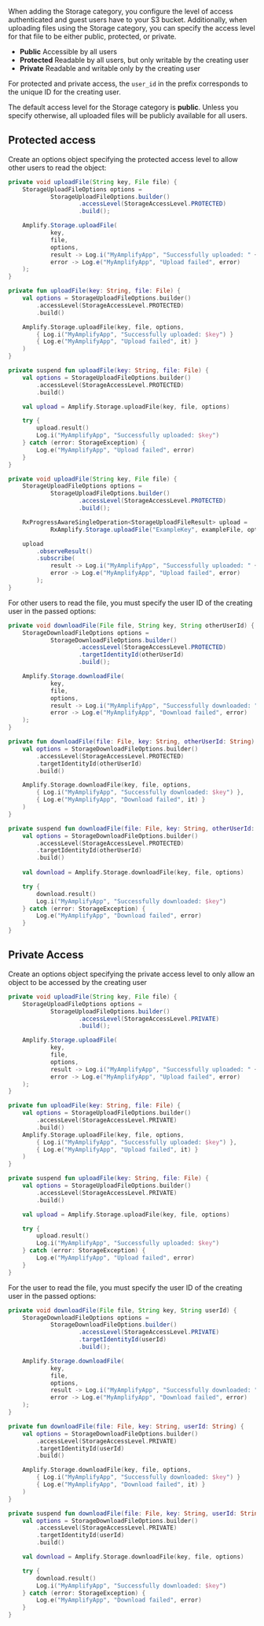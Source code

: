  When adding the Storage category, you configure the level of access authenticated and guest users have to your S3 bucket. Additionally, when uploading files using the Storage category, you can specify the access level for that file to be either public, protected, or private.

- **Public** Accessible by all users
- **Protected** Readable by all users, but only writable by the creating user
- **Private** Readable and writable only by the creating user

For protected and private access, the `user_id` in the prefix corresponds to the unique ID for the creating user.

<Callout>

The default access level for the Storage category is **public**. Unless you specify otherwise, all uploaded files will be publicly available for all users.

</Callout>

## Protected access

Create an options object specifying the protected access level to allow other users to read the object:

<BlockSwitcher>
<Block name="Java">

```java
private void uploadFile(String key, File file) {
    StorageUploadFileOptions options =
            StorageUploadFileOptions.builder()
                    .accessLevel(StorageAccessLevel.PROTECTED)
                    .build();

    Amplify.Storage.uploadFile(
            key,
            file,
            options,
            result -> Log.i("MyAmplifyApp", "Successfully uploaded: " + key),
            error -> Log.e("MyAmplifyApp", "Upload failed", error)
    );
}
```

</Block>
<Block name="Kotlin - Callbacks">

```kotlin
private fun uploadFile(key: String, file: File) {
    val options = StorageUploadFileOptions.builder()
        .accessLevel(StorageAccessLevel.PROTECTED)
        .build()

    Amplify.Storage.uploadFile(key, file, options,
        { Log.i("MyAmplifyApp", "Successfully uploaded: $key") }
        { Log.e("MyAmplifyApp", "Upload failed", it) }
    )
}
```

</Block>
<Block name="Kotlin - Coroutines (Beta)">

```kotlin
private suspend fun uploadFile(key: String, file: File) {
    val options = StorageUploadFileOptions.builder()
        .accessLevel(StorageAccessLevel.PROTECTED)
        .build()

    val upload = Amplify.Storage.uploadFile(key, file, options)

    try {
        upload.result()
        Log.i("MyAmplifyApp", "Successfully uploaded: $key")
    } catch (error: StorageException) {
        Log.e("MyAmplifyApp", "Upload failed", error)
    }
}
```

</Block>
<Block name="RxJava">

```java
private void uploadFile(String key, File file) {
    StorageUploadFileOptions options =
            StorageUploadFileOptions.builder()
                    .accessLevel(StorageAccessLevel.PROTECTED)
                    .build();

    RxProgressAwareSingleOperation<StorageUploadFileResult> upload =
            RxAmplify.Storage.uploadFile("ExampleKey", exampleFile, options);

    upload
        .observeResult()
        .subscribe(
            result -> Log.i("MyAmplifyApp", "Successfully uploaded: " + result.getKey()),
            error -> Log.e("MyAmplifyApp", "Upload failed", error)
        );
}
```

</Block>
</BlockSwitcher>

For other users to read the file, you must specify the user ID of the creating user in the passed options:

<BlockSwitcher>
<Block name="Java">

```java
private void downloadFile(File file, String key, String otherUserId) {
    StorageDownloadFileOptions options =
            StorageDownloadFileOptions.builder()
                    .accessLevel(StorageAccessLevel.PROTECTED)
                    .targetIdentityId(otherUserId)
                    .build();

    Amplify.Storage.downloadFile(
            key,
            file,
            options,
            result -> Log.i("MyAmplifyApp", "Successfully downloaded: " + key),
            error -> Log.e("MyAmplifyApp", "Download failed", error)
    );
}
```

</Block>
<Block name="Kotlin - Callbacks">

```kotlin
private fun downloadFile(file: File, key: String, otherUserId: String) {
    val options = StorageDownloadFileOptions.builder()
        .accessLevel(StorageAccessLevel.PROTECTED)
        .targetIdentityId(otherUserId)
        .build()

    Amplify.Storage.downloadFile(key, file, options,
        { Log.i("MyAmplifyApp", "Successfully downloaded: $key") },
        { Log.e("MyAmplifyApp", "Download failed", it) }
    )
}
```

</Block>
<Block name="Kotlin - Coroutines (Beta)">

```kotlin
private suspend fun downloadFile(file: File, key: String, otherUserId: String) {
    val options = StorageDownloadFileOptions.builder()
        .accessLevel(StorageAccessLevel.PROTECTED)
        .targetIdentityId(otherUserId)
        .build()
    
    val download = Amplify.Storage.downloadFile(key, file, options)

    try {
        download.result()
        Log.i("MyAmplifyApp", "Successfully downloaded: $key")
    } catch (error: StorageException) {
        Log.e("MyAmplifyApp", "Download failed", error)
    }
}
```

</Block>
</BlockSwitcher>

## Private Access

Create an options object specifying the private access level to only allow an object to be accessed by the creating user

<BlockSwitcher>
<Block name="Java">

```java
private void uploadFile(String key, File file) {
    StorageUploadFileOptions options =
            StorageUploadFileOptions.builder()
                    .accessLevel(StorageAccessLevel.PRIVATE)
                    .build();

    Amplify.Storage.uploadFile(
            key,
            file,
            options,
            result -> Log.i("MyAmplifyApp", "Successfully uploaded: " + key,
            error -> Log.e("MyAmplifyApp", "Upload failed", error)
    );
}
```

</Block>
<Block name="Kotlin - Callbacks">

```kotlin
private fun uploadFile(key: String, file: File) {
    val options = StorageUploadFileOptions.builder()
        .accessLevel(StorageAccessLevel.PRIVATE)
        .build()
    Amplify.Storage.uploadFile(key, file, options,
        { Log.i("MyAmplifyApp", "Successfully uploaded: $key") },
        { Log.e("MyAmplifyApp", "Upload failed", it) }
    )
}
```

</Block>
<Block name="Kotlin - Coroutines (Beta)">

```kotlin
private suspend fun uploadFile(key: String, file: File) {
    val options = StorageUploadFileOptions.builder()
        .accessLevel(StorageAccessLevel.PRIVATE)
        .build()

    val upload = Amplify.Storage.uploadFile(key, file, options)

    try {
        upload.result()
        Log.i("MyAmplifyApp", "Successfully uploaded: $key")
    } catch (error: StorageException) {
        Log.e("MyAmplifyApp", "Upload failed", error)
    }
}
```

</Block>
</BlockSwitcher>

For the user to read the file, you must specify the user ID of the creating user in the passed options:

<BlockSwitcher>
<Block name="Java">

```java
private void downloadFile(File file, String key, String userId) {
    StorageDownloadFileOptions options =
            StorageDownloadFileOptions.builder()
                    .accessLevel(StorageAccessLevel.PRIVATE)
                    .targetIdentityId(userId)
                    .build();

    Amplify.Storage.downloadFile(
            key,
            file,
            options,
            result -> Log.i("MyAmplifyApp", "Successfully downloaded: " + key),
            error -> Log.e("MyAmplifyApp", "Download failed", error)
    );
}
```

</Block>
<Block name="Kotlin - Callbacks">

```kotlin
private fun downloadFile(file: File, key: String, userId: String) {
    val options = StorageDownloadFileOptions.builder()
        .accessLevel(StorageAccessLevel.PRIVATE)
        .targetIdentityId(userId)
        .build()

    Amplify.Storage.downloadFile(key, file, options,
        { Log.i("MyAmplifyApp", "Successfully downloaded: $key") }
        { Log.e("MyAmplifyApp", "Download failed", it) }
    )
}
```

</Block>
<Block name="Kotlin - Coroutines (Beta)">

```kotlin
private suspend fun downloadFile(file: File, key: String, userId: String) {
    val options = StorageDownloadFileOptions.builder()
        .accessLevel(StorageAccessLevel.PRIVATE)
        .targetIdentityId(userId)
        .build()

    val download = Amplify.Storage.downloadFile(key, file, options)

    try {
        download.result()
        Log.i("MyAmplifyApp", "Successfully downloaded: $key")
    } catch (error: StorageException) {
        Log.e("MyAmplifyApp", "Download failed", error)
    }
}
```

</Block>
</BlockSwitcher>
